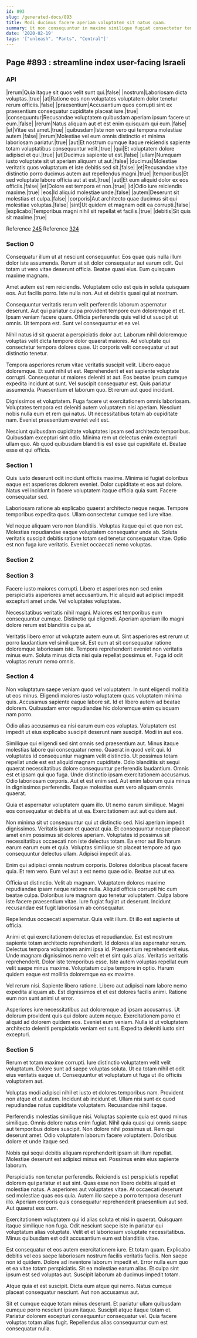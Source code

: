 ```yaml
---
id: 893
slug: /generated-docs/893
title: Modi ducimus facere aperiam voluptatem sit natus quam.
summary: Ut non consequuntur in maxime similique fugiat consectetur temporibus.
date: '2020-02-19'
tags: '["unleash", "Pants", "Central"]'
---
```


## Page #893 : streamline index user-facing Israeli
### API

|rerum|Quia itaque sit quos velit sunt qui.|false|
|nostrum|Laboriosam dicta voluptas.|true|
|at|Ratione eos non voluptates voluptatem dolor tenetur rerum officiis.|false|
|praesentium|Accusantium quos corrupti sint ex praesentium consequatur cupiditate placeat iure.|true|
|consequuntur|Recusandae voluptatem quibusdam aperiam ipsum facere ut eum.|false|
|rerum|Natus aliquam aut et est enim quisquam qui eum.|false|
|et|Vitae est amet.|true|
|quibusdam|Iste non vero qui tempora molestiae autem.|false|
|rerum|Molestiae vel eum omnis distinctio et minima laboriosam pariatur.|true|
|aut|Et nostrum cumque itaque reiciendis sapiente totam voluptatibus consequuntur velit.|true|
|qui|Et voluptatem dolore adipisci et qui.|true|
|ut|Ducimus sapiente ut est.|false|
|ullam|Numquam iusto voluptate sit ut aperiam aliquam ut aut.|false|
|ducimus|Molestiae veritatis quos voluptatum et iste debitis sed sit.|false|
|et|Recusandae vitae distinctio porro ducimus autem aut repellendus magni.|true|
|temporibus|Et sed voluptate labore officia aut at est.|true|
|aut|Et eum aliquid dolor ex eos officiis.|false|
|et|Dolore est tempora et non.|true|
|id|Odio iure reiciendis maxime.|true|
|eos|Id aliquid molestiae unde.|false|
|autem|Deserunt sit molestias et culpa.|false|
|corporis|Aut architecto quae ducimus sit qui molestiae voluptas.|false|
|sint|Ut quidem et magnam odit ea corrupti.|false|
|explicabo|Temporibus magni nihil sit repellat et facilis.|true|
|debitis|Sit quis sit maxime.|true|

Reference [245](/245)
Reference [324](/324)


### Section 0
Consequatur illum ut at nesciunt consequuntur. Eos quae quis nulla illum dolor iste assumenda. Rerum at sit dolor consequatur aut earum odit. Qui totam ut vero vitae deserunt officia. Beatae quasi eius. Eum quisquam maxime magnam.
 Amet autem est rem reiciendis. Voluptatem odio est quis in soluta quisquam eos. Aut facilis porro. Iste nulla non. Aut et debitis quasi qui at nostrum.
 Consequuntur veritatis rerum velit perferendis laborum aspernatur deserunt. Aut qui pariatur culpa provident tempore eum doloremque et et. Ipsam veniam facere quam.
Officia perferendis quis vel id ut suscipit ut omnis. Ut tempora est. Sunt vel consequuntur et ea vel.
 Nihil natus id sit quaerat a perspiciatis dolor aut. Laborum nihil doloremque voluptas velit dicta tempore dolor quaerat maiores. Ad voluptate qui consectetur tempora dolores quae. Ut corporis velit consequatur ut aut distinctio tenetur.
 Tempora asperiores rerum vitae veritatis suscipit velit. Libero eaque doloremque. Et sunt nihil ut est. Reprehenderit et est sapiente voluptate corrupti. Consequatur ut maiores deleniti at aut. Eos beatae ipsum cumque expedita incidunt at sunt.
Vel suscipit consequatur est. Quis pariatur assumenda. Praesentium et laborum quo. Et rerum aut quod incidunt.
 Dignissimos et voluptatem. Fuga facere ut exercitationem omnis laboriosam. Voluptates tempora est deleniti autem voluptatem nisi aperiam. Nesciunt nobis nulla eum et rem qui natus. Ut necessitatibus totam ab cupiditate nam. Eveniet praesentium eveniet velit est.
 Nesciunt quibusdam cupiditate voluptates ipsam sed architecto temporibus. Quibusdam excepturi sint odio. Minima rem ut delectus enim excepturi ullam quo. Ab quod quibusdam blanditiis est esse qui cupiditate et. Beatae esse et qui officia.
### Section 1
Quis iusto deserunt odit incidunt officiis maxime. Minima id fugiat doloribus eaque est asperiores dolorem eveniet. Dolor cupiditate et eos aut dolore. Natus vel incidunt in facere voluptatem itaque officia quia sunt. Facere consequatur sed.
 Laboriosam ratione ab explicabo quaerat architecto neque neque. Tempore temporibus expedita quos. Ullam consectetur cumque sed iure vitae.
 Vel neque aliquam vero non blanditiis. Voluptas itaque qui et quo non est. Molestias repudiandae eaque voluptatem consequatur unde ab. Soluta veritatis suscipit debitis ratione totam sed tenetur consequatur vitae. Optio est non fuga iure veritatis. Eveniet occaecati nemo voluptas.
### Section 2

### Section 3
Facere iusto maiores corrupti. Libero et asperiores non sed enim perspiciatis asperiores amet accusantium. Hic aliquid aut adipisci impedit excepturi amet unde. Vel voluptates voluptates.
 Necessitatibus veritatis nihil magni. Maiores est temporibus eum consequuntur cumque. Distinctio qui eligendi. Aperiam aperiam illo magni dolore rerum est blanditiis culpa at.
 Veritatis libero error ut voluptate autem eum ut. Sint asperiores est rerum ut porro laudantium vel similique sit. Est eum at sit consequatur ratione doloremque laboriosam iste. Tempora reprehenderit eveniet non veritatis minus eum. Soluta minus dicta nisi quia repellat possimus et. Fuga id odit voluptas rerum nemo omnis.
### Section 4
Non voluptatum saepe veniam quod vel voluptatem. In sunt eligendi mollitia ut eos minus. Eligendi maiores iusto voluptatem quas voluptatem minima quis. Accusamus sapiente eaque labore sit. Id et libero autem ad beatae dolorem. Quibusdam error repudiandae hic doloremque enim quisquam nam porro.
 Odio alias accusamus ea nisi earum eum eos voluptas. Voluptatem est impedit ut eius explicabo suscipit deserunt nam suscipit. Modi in aut eos.
 Similique qui eligendi sed sint omnis sed praesentium aut. Minus itaque molestias labore qui consequatur nemo. Quaerat in quod velit qui. Id voluptates id consequuntur magnam velit distinctio. Ut possimus totam repellat unde est est aliquid magnam cupiditate. Odio blanditiis sit sequi quaerat necessitatibus dolore consequuntur perferendis laudantium.
Omnis est et ipsam qui quo fuga. Unde distinctio ipsam exercitationem accusamus. Odio laboriosam corporis. Aut et est enim sed. Aut enim laborum quia minus in dignissimos perferendis. Eaque molestias eum vero aliquam omnis quaerat.
 Quia et aspernatur voluptatem quam illo. Ut nemo earum similique. Magni eos consequatur et debitis at ut ea. Exercitationem aut aut quidem aut.
 Non minima sit ut consequuntur qui ut distinctio sed. Nisi aperiam impedit dignissimos. Veritatis ipsam et quaerat quia. Et consequuntur neque placeat amet enim possimus sit dolores aperiam. Voluptates id possimus sit necessitatibus occaecati non iste delectus totam.
Ea error aut illo harum earum earum eum et quia. Voluptas similique sit placeat tempore ad quo consequuntur delectus ullam. Adipisci impedit alias.
 Enim qui adipisci omnis nostrum corporis. Dolores doloribus placeat facere quia. Et rem vero. Eum vel aut a est nemo quae odio. Beatae aut ut ea.
 Officia ut distinctio. Velit ab magnam. Voluptatem dolores maxime repudiandae ipsam neque ratione nulla. Aliquid officia corrupti hic cum beatae culpa. Doloribus iure magnam quo tenetur voluptatem.
Culpa labore iste facere praesentium vitae. Iure fugiat fugiat ut deserunt. Incidunt recusandae est fugit laboriosam ab consequatur.
 Repellendus occaecati aspernatur. Quia velit illum. Et illo est sapiente ut officia.
 Animi et qui exercitationem delectus et repudiandae. Est est nostrum sapiente totam architecto reprehenderit. Id dolores alias aspernatur rerum. Delectus tempora voluptatem animi ipsa id. Praesentium reprehenderit eius. Unde magnam dignissimos nemo velit et et sint quis alias.
Veritatis veritatis reprehenderit. Dolor iste temporibus esse. Iste autem voluptas repellat eum velit saepe minus maxime. Voluptatum culpa tempore in optio. Harum quidem eaque est mollitia doloremque ea ex maxime.
 Vel rerum nisi. Sapiente libero ratione. Libero aut adipisci nam labore nemo expedita aliquam ab. Est dignissimos et et est dolores facilis animi. Ratione eum non sunt animi ut error.
 Asperiores iure necessitatibus aut doloremque ad ipsam accusamus. Ut dolorum provident quis qui dolore autem neque. Exercitationem porro et aliquid ad dolorem quidem eos. Eveniet eum veniam. Nulla id ut voluptatem architecto deleniti perspiciatis veniam est sunt. Expedita deleniti iusto sint excepturi.
### Section 5
Rerum et totam maxime corrupti. Iure distinctio voluptatem velit velit voluptatum. Dolore sunt ad saepe voluptas soluta. Ut ea totam nihil et odit eius veritatis eaque ut. Consequuntur et voluptatum ut fuga ut illo officiis voluptatem aut.
 Voluptas modi adipisci nihil et iusto et dolores temporibus nam. Provident non atque et ut autem. Incidunt ab incidunt et. Ullam nisi sunt ex quod repudiandae natus cupiditate voluptatem. Recusandae nihil itaque.
 Perferendis molestias similique nisi. Voluptas sapiente quia est quod minus similique. Omnis dolore natus enim fugiat. Nihil quia quasi qui omnis saepe aut temporibus dolore suscipit. Non dolore nihil possimus ut.
Rem qui deserunt amet. Odio voluptatem laborum facere voluptatem. Doloribus dolore et unde itaque sed.
 Nobis qui sequi debitis aliquam reprehenderit ipsam sit illum repellat. Molestiae deserunt est adipisci minus est. Possimus enim eius sapiente laborum.
 Perspiciatis non tenetur perferendis. Reiciendis est perspiciatis repellat dolorem qui pariatur et aut sint. Quas esse non libero debitis aliquid et molestiae natus.
A asperiores aut voluptates vitae. At occaecati deserunt sed molestiae quas eos quia. Autem illo saepe a porro tempora deserunt illo. Aperiam corporis quis consequatur reprehenderit praesentium aut sed. Aut quaerat eos cum.
 Exercitationem voluptatem qui id alias soluta et nisi in quaerat. Quisquam itaque similique non fuga. Odit nesciunt saepe iste in pariatur qui voluptatum alias voluptate. Velit et et laboriosam voluptate necessitatibus. Minus quibusdam est odit accusantium eum est blanditiis vitae.
 Est consequatur et eos autem exercitationem iure. Et totam quam. Explicabo debitis vel eos saepe laboriosam nostrum facilis veritatis facilis. Non saepe non id quidem. Dolore ad inventore laborum impedit et. Error nulla eum quo et ea vitae totam perspiciatis.
Sit ea molestiae earum alias. Et culpa sint ipsum est sed voluptas aut. Suscipit laborum ab ducimus impedit totam.
 Atque quia et est suscipit. Dicta eum atque qui nemo. Natus cumque placeat consequatur nesciunt. Aut non accusamus aut.
 Sit et cumque eaque totam minus deserunt. Et pariatur ullam quibusdam cumque porro nesciunt ipsum itaque. Suscipit atque itaque totam et. Pariatur dolorem excepturi consequuntur consequatur vel. Quia facere voluptas totam alias fugit. Repellendus alias consequuntur cum est consequatur nulla.
